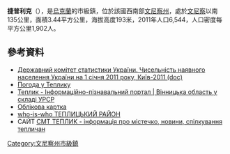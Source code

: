 {{No footnotes|time=2015-09-16T14:31:32+00:00}}
{{coord|48|39|34|N|29|45|14|E|scale:30000|display=title}}

'''捷普利克'''（{{lang-uk|Теплик}}），是[[烏克蘭|烏克蘭]]的市級鎮，位於該國西南部[[文尼察州|文尼察州]]，處於[[文尼察|文尼察]]以南135公里，面積3.44平方公里，海拔高度193米，2011年人口6,544，人口密度每平方公里1,902人。

==參考資料==
*[https://web.archive.org/web/20121010205321/http://stat6.stat.lviv.ua/PXWEB2007/ukr/publ/2011/chnas.zip Державний комітет статистики України. Чисельність наявного населення України на 1 січня 2011 року, Київ-2011 (doc)]
* [http://www.gismeteo.ua/ua/weather-teplik-12405/ Погода у Теплику] {{Wayback|url=http://www.gismeteo.ua/ua/weather-teplik-12405/ |date=20150629033342 }}
* [http://imsu-vinnycja.com/mista-i-sela-vinnyckoi-oblasti/teplyckyj-rajon/teplyk.html Теплик - Інформаційно-пізнавальний портал | Вінницька область у складі УРСР] {{Wayback|url=http://imsu-vinnycja.com/mista-i-sela-vinnyckoi-oblasti/teplyckyj-rajon/teplyk.html |date=20200219062343 }}
* [http://gska2.rada.gov.ua/pls/z7502/A005?rdat1=22.06.2008&rf7571=2842 Облікова картка]{{dead link|date=2018年3月 |bot=InternetArchiveBot |fix-attempted=yes }}
* [https://web.archive.org/web/20080103003835/http://who-is-who.com.ua/bookmaket/vinnica2006/1/24.html who-is-who ТЕПЛИЦЬКИЙ РАЙОН]
* САЙТ [http://teplyk.at.ua/ СМТ ТЕПЛИК - інформація про містечко, новини, спілкування тепличан] {{Wayback|url=http://teplyk.at.ua/ |date=20190410055301 }}

{{DEFAULTSORT:Теплик}}
[[Category:文尼察州市級鎮|Category:文尼察州市級鎮]]


{{Vinnytsia-geo-stub}}